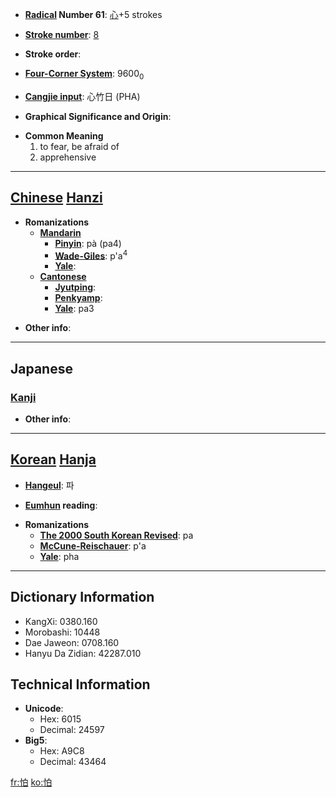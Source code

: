 * '''[[Wiktionary:Chinese radical index| Radical]] Number 61''': [[Wiktionary:Chinese radical index 心|心]]+5 strokes

* '''[[Wiktionary:Chinese total strokes index|Stroke number]]''': [[Wiktionary:Chinese total strokes index 8|8]]

* '''Stroke order''': 

* '''[[Wiktionary:Chinese four corner index|Four-Corner System]]''': 9600<sub>0</sub>

* '''[[Wiktionary:Chinese Cangjie index|Cangjie input]]''': 心竹日 (PHA)

* '''Graphical Significance and Origin''': 

* '''Common Meaning'''
*#to fear, be afraid of
*# apprehensive


----

== [[Chinese]] [[Hanzi]] ==

* '''Romanizations'''
** '''[[Mandarin]]'''
*** '''[[Pinyin]]''': pà (pa4)
*** '''[[Wade-Giles]]''': p'a<sup>4</sup>
*** '''[[Yale]]''': 
** '''[[Cantonese]]'''
*** '''[[Jyutping]]''':
*** '''[[Penkyamp]]''': 
*** '''[[Yale]]''': pa3

* '''Other info''': 

----

==Japanese==
===[[Kanji]]===
{{kanji|on readings=[[は]] (ha), [[はく]] (haku)
|kun readings=[[おそれる]] (osoreru)
}}

* '''Other info''':  

----

== [[Korean]] [[Hanja]] ==

* '''[[Hangeul]]''': 파

* '''[[Eumhun]] reading''': 

* '''Romanizations'''
** '''[[The 2000 South Korean Revised Romanization|The 2000 South Korean Revised]]''': pa
** '''[[McCune-Reischauer]]''': p'a
** '''[[Yale]]''': pha

----

== Dictionary Information ==

* KangXi: 0380.160
* Morobashi: 10448
* Dae Jaweon: 0708.160
* Hanyu Da Zidian: 42287.010

== Technical Information ==

* '''Unicode''':
** Hex: 6015
** Decimal: 24597
* '''Big5''':
** Hex: A9C8
** Decimal: 43464

[[fr:怕]]
[[ko:怕]]